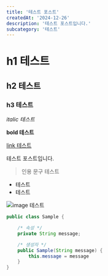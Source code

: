```yaml
---
title: '테스트 포스트'
createdAt: '2024-12-26'
description: '테스트 포스트입니다.'
subcategory: '테스트'
---
```


# h1 테스트
## h2 테스트
### h3 테스트

*italic 테스트*

**bold 테스트**

[link 테스트](https://www.google.com)

테스트 포스트입니다.

> 인용 문구 테스트

- 테스트
- 테스트

![image 테스트](https://via.placeholder.com/150)

```java
public class Sample {

    /* 속성 */
    private String message;

    /* 생성자 */
    public Sample(String message) {
        this.message = message
    }
}
```